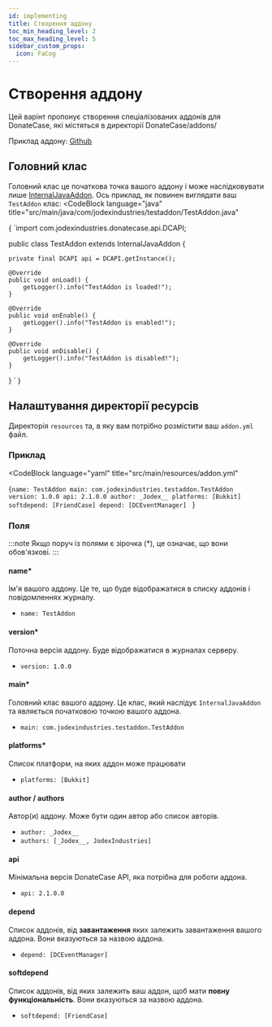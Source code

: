 ```yaml
---
id: implementing
title: Створення аддону
toc_min_heading_level: 2
toc_max_heading_level: 5
sidebar_custom_props:
  icon: FaCog
---
```



# Створення аддону

Цей варінт пропонує створення спеціалізованих аддонів для DonateCase, які містяться в директорії DonateCase/addons/

Приклад аддону: [Github](https://github.com/Jodexx/DonateCaseTestAddon)

## Головний клас
Головний клас це початкова точка вашого аддону і може наслідковувати лише [InternalJavaAddon](https://repo.jodex.xyz/javadoc/releases/com/jodexindustries/donatecase/api/2.1.0.0/raw/com/jodexindustries/donatecase/api/addon/InternalJavaAddon.html).
Ось приклад, як повинен виглядати ваш `TestAddon` клас:
<CodeBlock
        language="java"
        title="src/main/java/com/jodexindustries/testaddon/TestAddon.java"
>
{
`import com.jodexindustries.donatecase.api.DCAPI;

public class TestAddon extends InternalJavaAddon {

    private final DCAPI api = DCAPI.getInstance();

    @Override
    public void onLoad() {
        getLogger().info("TestAddon is loaded!");
    }

    @Override
    public void onEnable() {
        getLogger().info("TestAddon is enabled!");
    }

    @Override
    public void onDisable() {
        getLogger().info("TestAddon is disabled!");
    }
}
`
}
</CodeBlock>

## Налаштування директорії ресурсів
Директорія `resources` та, в яку вам потрібно розмістити ваш `addon.yml` файл.

### Приклад
<CodeBlock
        language="yaml"
        title="src/main/resources/addon.yml"
>
{`name: TestAddon
main: com.jodexindustries.testaddon.TestAddon
version: 1.0.0
api: 2.1.0.0
author: _Jodex__
platforms: [Bukkit]
softdepend: [FriendCase]
depend: [DCEventManager]
`
}
</CodeBlock>

### Поля
:::note
Якщо поруч із полями є зірочка (*), це означає, що вони обов'язкові.
:::

#### name*
Ім'я вашого аддону. Це те, що буде відображатися в списку аддонів і повідомленнях журналу.
- `name: TestAddon`

#### version*
Поточна версія аддону. Буде відображатися в журналах серверу.
- `version: 1.0.0`

#### main*
Головний клас вашого аддону. Це клас, який наслідує `InternalJavaAddon` та являється початковою точкою вашого аддона.
- `main: com.jodexindustries.testaddon.TestAddon`

#### platforms*
Список платформ, на яких аддон може працювати
- `platforms: [Bukkit]`

#### author / authors
Автор(и) аддону. Може бути один автор або список авторів.
- `author: _Jodex__`
- `authors: [_Jodex__, JodexIndustries]`

#### api
Мінімальна версія DonateCase API, яка потрібна для роботи аддона.
- `api: 2.1.0.0`

#### depend
Список аддонів, від **завантаження** яких залежить завантаження вашого аддона. Вони вказуються за назвою аддона.
- `depend: [DCEventManager]`

#### softdepend
Список аддонів, від яких залежить ваш аддон, щоб мати **повну функціональність**. Вони вказуються за назвою аддона.
- `softdepend: [FriendCase]`